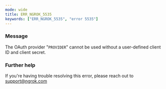 ```yaml
---
mode: wide
title: ERR_NGROK_5535
keywords: ["ERR_NGROK_5535", "error 5535"]
---
```


### Message

The OAuth provider "`PROVIDER`" cannot be used without a user-defined client ID and client secret.

### Further help

If you're having trouble resolving this error, please reach out to [support@ngrok.com](mailto:support@ngrok.com?subject=Help%20with%20ERR_NGROK_5535)

